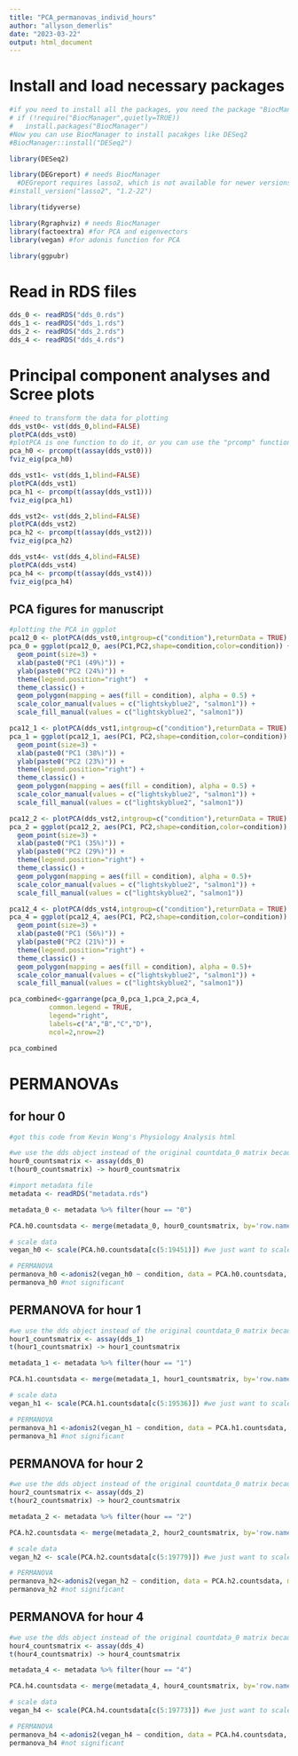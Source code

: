 ```yaml
---
title: "PCA_permanovas_individ_hours"
author: "allyson_demerlis"
date: "2023-03-22"
output: html_document
---
```

# Install and load necessary packages
```r
#if you need to install all the packages, you need the package "BiocManager" first.
# if (!require("BiocManager",quietly=TRUE))
#   install.packages("BiocManager")
#Now you can use BiocManager to install pacakges like DESeq2
#BiocManager::install("DESeq2")

library(DESeq2)

library(DEGreport) # needs BiocManager
  #DEGreport requires lasso2, which is not available for newer versions of R. To install lasso2, run library(remotes) (might need to install that package first), then run:
#install_version("lasso2", "1.2-22")

library(tidyverse) 

library(Rgraphviz) # needs BiocManager
library(factoextra) #for PCA and eigenvectors
library(vegan) #for adonis function for PCA

library(ggpubr)
```

# Read in RDS files
```r
dds_0 <- readRDS("dds_0.rds")
dds_1 <- readRDS("dds_1.rds")
dds_2 <- readRDS("dds_2.rds")
dds_4 <- readRDS("dds_4.rds")
```

# Principal component analyses and Scree plots
```r
#need to transform the data for plotting
dds_vst0<- vst(dds_0,blind=FALSE)
plotPCA(dds_vst0)
#plotPCA is one function to do it, or you can use the "prcomp" function, which lets you create a scree plot
pca_h0 <- prcomp(t(assay(dds_vst0)))
fviz_eig(pca_h0)

dds_vst1<- vst(dds_1,blind=FALSE)
plotPCA(dds_vst1)
pca_h1 <- prcomp(t(assay(dds_vst1)))
fviz_eig(pca_h1)

dds_vst2<- vst(dds_2,blind=FALSE)
plotPCA(dds_vst2)
pca_h2 <- prcomp(t(assay(dds_vst2)))
fviz_eig(pca_h2)

dds_vst4<- vst(dds_4,blind=FALSE)
plotPCA(dds_vst4)
pca_h4 <- prcomp(t(assay(dds_vst4)))
fviz_eig(pca_h4)
```


## PCA figures for manuscript
```r
#plotting the PCA in ggplot
pca12_0 <- plotPCA(dds_vst0,intgroup=c("condition"),returnData = TRUE)
pca_0 = ggplot(pca12_0, aes(PC1,PC2,shape=condition,color=condition)) + 
  geom_point(size=3) +  
  xlab(paste0("PC1 (49%)")) +
  ylab(paste0("PC2 (24%)")) +
  theme(legend.position="right")  + 
  theme_classic() +
  geom_polygon(mapping = aes(fill = condition), alpha = 0.5) +
  scale_color_manual(values = c("lightskyblue2", "salmon1")) +
  scale_fill_manual(values = c("lightskyblue2", "salmon1"))

pca12_1 <- plotPCA(dds_vst1,intgroup=c("condition"),returnData = TRUE)
pca_1 = ggplot(pca12_1, aes(PC1, PC2,shape=condition,color=condition)) + 
  geom_point(size=3) + 
  xlab(paste0("PC1 (38%)")) +
  ylab(paste0("PC2 (23%)")) +
  theme(legend.position="right") +
  theme_classic() +
  geom_polygon(mapping = aes(fill = condition), alpha = 0.5) +
  scale_color_manual(values = c("lightskyblue2", "salmon1")) +
  scale_fill_manual(values = c("lightskyblue2", "salmon1"))

pca12_2 <- plotPCA(dds_vst2,intgroup=c("condition"),returnData = TRUE)
pca_2 = ggplot(pca12_2, aes(PC1, PC2,shape=condition,color=condition)) + 
  geom_point(size=3) +   
  xlab(paste0("PC1 (35%)")) +
  ylab(paste0("PC2 (29%)")) +
  theme(legend.position="right") +
  theme_classic() +
  geom_polygon(mapping = aes(fill = condition), alpha = 0.5)+
  scale_color_manual(values = c("lightskyblue2", "salmon1")) +
  scale_fill_manual(values = c("lightskyblue2", "salmon1"))

pca12_4 <- plotPCA(dds_vst4,intgroup=c("condition"),returnData = TRUE)
pca_4 = ggplot(pca12_4, aes(PC1, PC2,shape=condition,color=condition)) + 
  geom_point(size=3) +  
  xlab(paste0("PC1 (56%)")) +
  ylab(paste0("PC2 (21%)")) +
  theme(legend.position="right") +
  theme_classic() +
  geom_polygon(mapping = aes(fill = condition), alpha = 0.5)+
  scale_color_manual(values = c("lightskyblue2", "salmon1")) +
  scale_fill_manual(values = c("lightskyblue2", "salmon1"))

pca_combined<-ggarrange(pca_0,pca_1,pca_2,pca_4,
          common.legend = TRUE,
          legend="right",
          labels=c("A","B","C","D"),
          ncol=2,nrow=2)

pca_combined
```


# PERMANOVAs
## for hour 0
```r
#got this code from Kevin Wong's Physiology Analysis html

#we use the dds object instead of the original countdata_0 matrix because this has filtered out genes with low counts (<10)
hour0_countsmatrix <- assay(dds_0)
t(hour0_countsmatrix) -> hour0_countsmatrix 

#import metadata file
metadata <- readRDS("metadata.rds")

metadata_0 <- metadata %>% filter(hour == "0")

PCA.h0.countsdata <- merge(metadata_0, hour0_countsmatrix, by='row.names', all=TRUE)

# scale data
vegan_h0 <- scale(PCA.h0.countsdata[c(5:19451)]) #we just want to scale the gene counts

# PERMANOVA 
permanova_h0 <-adonis2(vegan_h0 ~ condition, data = PCA.h0.countsdata, method='eu', na.rm=TRUE, nperm = 999)
permanova_h0 #not significant
```

## PERMANOVA for hour 1
```r
#we use the dds object instead of the original countdata_0 matrix because this has filtered out genes with low counts (<10)
hour1_countsmatrix <- assay(dds_1)
t(hour1_countsmatrix) -> hour1_countsmatrix 

metadata_1 <- metadata %>% filter(hour == "1")

PCA.h1.countsdata <- merge(metadata_1, hour1_countsmatrix, by='row.names', all=TRUE)

# scale data
vegan_h1 <- scale(PCA.h1.countsdata[c(5:19536)]) #we just want to scale the gene counts

# PERMANOVA 
permanova_h1 <-adonis2(vegan_h1 ~ condition, data = PCA.h1.countsdata, method='eu', na.rm=TRUE, nperm = 999)
permanova_h1 #not significant
```

## PERMANOVA for hour 2
```r
#we use the dds object instead of the original countdata_0 matrix because this has filtered out genes with low counts (<10)
hour2_countsmatrix <- assay(dds_2)
t(hour2_countsmatrix) -> hour2_countsmatrix 

metadata_2 <- metadata %>% filter(hour == "2")

PCA.h2.countsdata <- merge(metadata_2, hour2_countsmatrix, by='row.names', all=TRUE)

# scale data
vegan_h2 <- scale(PCA.h2.countsdata[c(5:19779)]) #we just want to scale the gene counts

# PERMANOVA 
permanova_h2<-adonis2(vegan_h2 ~ condition, data = PCA.h2.countsdata, method='eu', na.rm=TRUE, nperm = 999)
permanova_h2 #not significant
```

## PERMANOVA for hour 4
```r
#we use the dds object instead of the original countdata_0 matrix because this has filtered out genes with low counts (<10)
hour4_countsmatrix <- assay(dds_4)
t(hour4_countsmatrix) -> hour4_countsmatrix 

metadata_4 <- metadata %>% filter(hour == "4")

PCA.h4.countsdata <- merge(metadata_4, hour4_countsmatrix, by='row.names', all=TRUE)

# scale data
vegan_h4 <- scale(PCA.h4.countsdata[c(5:19773)]) #we just want to scale the gene counts

# PERMANOVA 
permanova_h4 <-adonis2(vegan_h4 ~ condition, data = PCA.h4.countsdata, method='eu', na.rm=TRUE, nperm = 999)
permanova_h4 #not significant
```